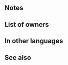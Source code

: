 {{Special
|tagid=SID_伏竜
|name=Dragon Gaze
|charge=4
|effect=Boosts damage by 30% of unit's Atk.
|cost=100
|next=Dragon Fang
|promotionRarity=4
|promotionTier=2
|required=-
|exclusive=0
|canUseMove={{MoveList|all}}
|canUseWeapon={{WeaponList|exclude=Staff}}
|properties=random_all,offensive_special
}}
==Notes==
{{AtkDamageBoost}}
==List of owners==
{{Skill Hero List}}
{{NoInheritHeroes}}
==In other languages==
{{OtherLanguages
|japanese=伏竜
|german=Drachenblick
|spanishEU=Sombra dragón
|spanishLA=Sombra dragón
|french=Œil du dragon
|italian=Sguardo di drago
|chineseTW=臥龍
|portuguese=Olhar dracônico
}}
==See also==
{{See also skills|cond=Description LIKE 'Deals damage = __% of unit_s Atk%' OR Description LIKE '%boosts damage%by __% of unit_s Atk%'}}
{{Specials Navbox}}